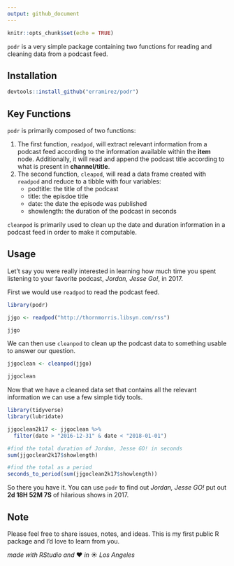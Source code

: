```yaml
---
output: github_document
---
```


```r
knitr::opts_chunk$set(echo = TRUE)
```

`podr` is a very simple package containing two functions for reading and cleaning data from a podcast feed. 

## Installation
```r
devtools::install_github("erramirez/podr")
```

## Key Functions

`podr` is primarily composed of two functions:

1. The first function, `readpod`, will extract relevant information from a podcast feed according to the information available within the **item** node. Additionally, it will read and append the podcast title according to what is present in **channel/title**.
2. The second function, `cleapod`, will read a data frame created with `readpod` and reduce to a tibble with four variables:
    + podtitle: the title of the podcast
    + title: the episdoe title
    + date: the date the episode was published
    + showlength: the duration of the podcast in seconds
    
`cleanpod` is primarily used to clean up the date and duration information in a podcast feed in order to make it computable. 

## Usage  
Let't say you were really interested in learning how much time you spent listening to your favorite podcast, _Jordan, Jesse Go!_, in 2017. 

First we would use `readpod` to read the podcast feed. 

```r
library(podr)

jjgo <- readpod("http://thornmorris.libsyn.com/rss")

jjgo
```

We can then use `cleanpod` to clean up the podcast data to something usable to answer our question. 

```r
jjgoclean <- cleanpod(jjgo)

jjgoclean
```

Now that we have a cleaned data set that contains all the relevant information we can use a few simple tidy tools. 

```r

library(tidyverse)
library(lubridate)

jjgoclean2k17 <- jjgoclean %>% 
  filter(date > "2016-12-31" & date < "2018-01-01")

#find the total duration of Jordan, Jesse GO! in seconds
sum(jjgoclean2k17$showlength)

#find the total as a period 
seconds_to_period(sum(jjgoclean2k17$showlength))

```

So there you have it. You can use `podr` to find out _Jordan, Jesse GO!_ put out **2d 18H 52M 7S** of hilarious shows in 2017. 

## Note
Please feel free to share issues, notes, and ideas. This is my first public R package and I'd love to learn from you. 

_made with RStudio and_ ❤️ _in_ ☀️ _Los Angeles_




